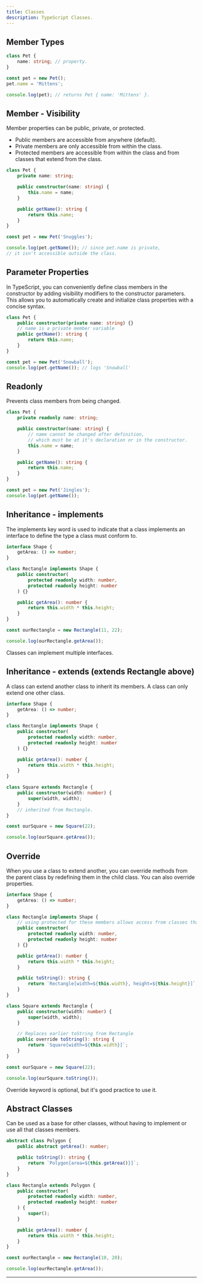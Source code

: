 ```yaml
---
title: Classes
description: TypeScript Classes.
---
```


## Member Types

```ts copy
class Pet {
	name: string; // property.
}

const pet = new Pet();
pet.name = 'Mittens';

console.log(pet); // returns Pet { name: 'Mittens' }.
```

## Member - Visibility

Member properties can be public, private, or protected.

- Public members are accessible from anywhere (default).
- Private members are only accessible from within the class.
- Protected members are accessible from within the class and from classes that extend from the class.

```ts copy
class Pet {
	private name: string;

	public constructor(name: string) {
		this.name = name;
	}

	public getName(): string {
		return this.name;
	}
}

const pet = new Pet('Snuggles');

console.log(pet.getName()); // since pet.name is private,
// it isn't accessible outside the class.
```

## Parameter Properties

In TypeScript, you can conveniently define class members in the constructor by adding visibility modifiers to the constructor parameters. This allows you to automatically create and initialize class properties with a concise syntax.

```ts copy
class Pet {
	public constructor(private name: string) {}
	// name is a private member variable
	public getName(): string {
		return this.name;
	}
}

const pet = new Pet('Snowball');
console.log(pet.getName()); // logs 'Snowball'
```

## Readonly

Prevents class members from being changed.

```ts copy
class Pet {
	private readonly name: string;

	public constructor(name: string) {
		// name cannot be changed after definition,
		// which must be at it's declaration or in the constructor.
		this.name = name;
	}

	public getName(): string {
		return this.name;
	}
}

const pet = new Pet('Jingles');
console.log(pet.getName());
```

## Inheritance - implements

The implements key word is used to indicate that a class implements an interface to define the type a class must conform to.

```ts copy
interface Shape {
	getArea: () => number;
}

class Rectangle implements Shape {
	public constructor(
		protected readonly width: number,
		protected readonly height: number
	) {}

	public getArea(): number {
		return this.width * this.height;
	}
}

const ourRectangle = new Rectangle(11, 22);

console.log(ourRectangle.getArea());
```

Classes can implement multiple interfaces.

## Inheritance - extends (extends Rectangle above)

A class can extend another class to inherit its members. A class can only extend one other class.

```ts copy
interface Shape {
	getArea: () => number;
}

class Rectangle implements Shape {
	public constructor(
		protected readonly width: number,
		protected readonly height: number
	) {}

	public getArea(): number {
		return this.width * this.height;
	}
}

class Square extends Rectangle {
	public constructor(width: number) {
		super(width, width);
	}
	// inherited from Rectangle.
}

const ourSquare = new Square(22);

console.log(ourSquare.getArea());
```

## Override

When you use a class to extend another, you can override methods from the parent class by redefining them in the child class. You can also override properties.

```ts copy
interface Shape {
	getArea: () => number;
}

class Rectangle implements Shape {
	// using protected for these members allows access from classes that extend from this class, such as Square
	public constructor(
		protected readonly width: number,
		protected readonly height: number
	) {}

	public getArea(): number {
		return this.width * this.height;
	}

	public toString(): string {
		return `Rectangle[width=${this.width}, height=${this.height}]`;
	}
}

class Square extends Rectangle {
	public constructor(width: number) {
		super(width, width);
	}

	// Replaces earlier toString from Rectangle
	public override toString(): string {
		return `Square[width=${this.width}]`;
	}
}

const ourSquare = new Square(22);

console.log(ourSquare.toString());
```

Override keyword is optional, but it's good practice to use it.

## Abstract Classes

Can be used as a base for other classes, without having to implement or use all that classes members.

```ts copy
abstract class Polygon {
	public abstract getArea(): number;

	public toString(): string {
		return `Polygon[area=${this.getArea()}]`;
	}
}

class Rectangle extends Polygon {
	public constructor(
		protected readonly width: number,
		protected readonly height: number
	) {
		super();
	}

	public getArea(): number {
		return this.width * this.height;
	}
}

const ourRectangle = new Rectangle(10, 20);

console.log(ourRectangle.getArea());
```

---
